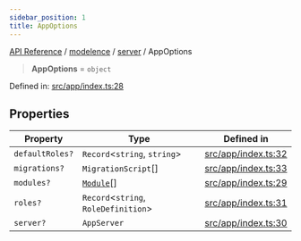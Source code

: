 ```yaml
---
sidebar_position: 1
title: AppOptions
---
```


[API Reference](/api-reference/modelence/server/type-aliases/../../../index) / [modelence](/api-reference/modelence/server/type-aliases/../../index) / [server](/api-reference/modelence/server/type-aliases/../index) / AppOptions

> **AppOptions** = `object`

Defined in: [src/app/index.ts:28](https://github.com/modelence/modelence/blob/eb0758916af0194c0b9b05aed928d49828c2de43/packages/modelence/src/app/index.ts#L28)

## Properties

| Property | Type | Defined in |
| ------ | ------ | ------ |
| <a id="defaultroles"></a> `defaultRoles?` | `Record`\<`string`, `string`\> | [src/app/index.ts:32](https://github.com/modelence/modelence/blob/eb0758916af0194c0b9b05aed928d49828c2de43/packages/modelence/src/app/index.ts#L32) |
| <a id="migrations"></a> `migrations?` | `MigrationScript`[] | [src/app/index.ts:33](https://github.com/modelence/modelence/blob/eb0758916af0194c0b9b05aed928d49828c2de43/packages/modelence/src/app/index.ts#L33) |
| <a id="modules"></a> `modules?` | [`Module`](/api-reference/modelence/server/type-aliases/../classes/Module)[] | [src/app/index.ts:29](https://github.com/modelence/modelence/blob/eb0758916af0194c0b9b05aed928d49828c2de43/packages/modelence/src/app/index.ts#L29) |
| <a id="roles"></a> `roles?` | `Record`\<`string`, `RoleDefinition`\> | [src/app/index.ts:31](https://github.com/modelence/modelence/blob/eb0758916af0194c0b9b05aed928d49828c2de43/packages/modelence/src/app/index.ts#L31) |
| <a id="server"></a> `server?` | `AppServer` | [src/app/index.ts:30](https://github.com/modelence/modelence/blob/eb0758916af0194c0b9b05aed928d49828c2de43/packages/modelence/src/app/index.ts#L30) |
